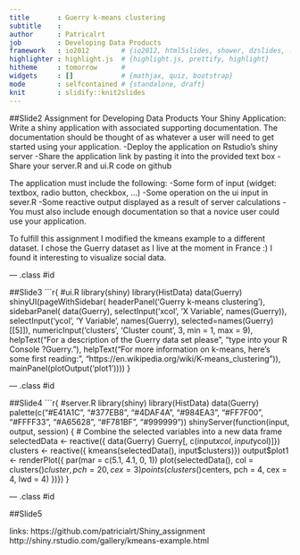 ```yaml
---
title       : Guerry k-means clustering
subtitle    : 
author      : Patricalrt
job         : Developing Data Products
framework   : io2012        # {io2012, html5slides, shower, dzslides, ...}
highlighter : highlight.js  # {highlight.js, prettify, highlight}
hitheme     : tomorrow      # 
widgets     : []            # {mathjax, quiz, bootstrap}
mode        : selfcontained # {standalone, draft}
knit        : slidify::knit2slides
---
```


##Slide2
Assignment for Developing Data Products
Your Shiny Application:
Write a shiny application with associated supporting documentation. The documentation should be thought of as whatever a user will need to get started using your application.
-Deploy the application on Rstudio's shiny server
-Share the application link by pasting it into the provided text box
-Share your server.R and ui.R code on github

The application must include the following:
-Some form of input (widget: textbox, radio button, checkbox, ...)
-Some operation on the ui input in sever.R
-Some reactive output displayed as a result of server calculations
-You must also include enough documentation so that a novice user could use your application.

To fulfill this assignment I modified the kmeans example to a different dataset. I chose the Guerry dataset as I live at the moment in France :) I found it interesting to visualize social data.

--- .class #id 

##Slide3
```r{
#ui.R
library(shiny)
library(HistData)
data(Guerry)
shinyUI(pageWithSidebar(
  headerPanel('Guerry k-means clustering'),
  sidebarPanel(
    data(Guerry),
    selectInput('xcol', 'X Variable', names(Guerry)),
    selectInput('ycol', 'Y Variable', names(Guerry),
                selected=names(Guerry)[[5]]),
    numericInput('clusters', 'Cluster count', 3,
                 min = 1, max = 9),
    helpText("For a description of the Guerry data set please",
             "type into your R Console ?Guerry."),
    helpText("For more information on k-means, here's some first reading:",
             "https://en.wikipedia.org/wiki/K-means_clustering")),
  mainPanel(plotOutput('plot1'))))
}

--- .class #id 

##Slide4
```r{
#server.R
library(shiny)
library(HistData)
data(Guerry)
palette(c("#E41A1C", "#377EB8", "#4DAF4A", "#984EA3",
          "#FF7F00", "#FFFF33", "#A65628", "#F781BF", "#999999"))
shinyServer(function(input, output, session) {
  # Combine the selected variables into a new data frame
  selectedData <- reactive({
    data(Guerry)
    Guerry[, c(input$xcol, input$ycol)]})
  clusters <- reactive({
   kmeans(selectedData(), input$clusters)})
  output$plot1 <- renderPlot({
    par(mar = c(5.1, 4.1, 0, 1))
    plot(selectedData(),
         col = clusters()$cluster,
         pch = 20, cex = 3)
    points(clusters()$centers, pch = 4, cex = 4, lwd = 4)
  })})
}

--- .class #id 

##Slide5

links: 
https://github.com/patricialrt/Shiny_assignment
http://shiny.rstudio.com/gallery/kmeans-example.html
